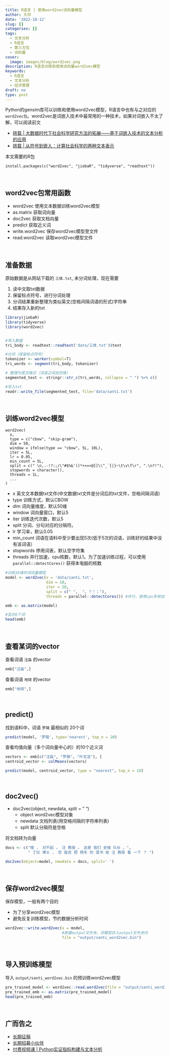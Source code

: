 ---
title: R语言 | 使用word2vec词向量模型
author: 大邓
date: '2022-10-12'
slug: []
categories: []
tags:
  - 文本分析
  - R语言
  - 第三方包
  - 词向量
cover:
  image: images/blog/word2vec.png
description: R语言训练和使用词向量word2vec模型
keywords:
  - R语言
  - 文本分析
  - 经济管理
draft: no
type: post
---

Python的gensim库可以训练和使用word2vec模型，R语言中也有与之对应的``word2vec包``。word2vec是词嵌入技术中最常用的一种技术，如果对词嵌入不太了解，可以阅读前文

- [转载 | 大数据时代下社会科学研究方法的拓展——基于词嵌入技术的文本分析的应用](https://hidadeng.github.io/blog/wordembeddingsinsocialscience/)
- [转载 | 从符号到嵌入：计算社会科学的两种文本表示](https://hidadeng.github.io/blog/from_sysbol_to_embeddings_in_computational_social_science/)



本文需要的R包


```
install.packages(c("word2vec", "jiebaR", "tidyverse", "readtext"))
```


<br>

## word2vec包常用函数
- word2vec	使用文本数据训练word2vec模型
- as.matrix  获取词向量
- doc2vec  获取文档向量
- predict 获取近义词
- write.word2vec	保存word2vec模型至文件
- read.word2vec	  读取word2vec模型文件




<br>

## 准备数据

原始数据是从网站下载的 ``三体.txt``, 未分词处理，现在需要

1. 读中文取txt数据
2. 保留标点符号，进行分词处理
3. 分词结果重新整理为类似英文(空格间隔词语的形式)字符串
4. 结果存入新的txt


```{r message=F}
library(jiebaR)
library(tidyverse)
library(word2vec)


#导入数据
tri_body <- readtext::readtext('data/三体.txt')$text 

#分词（保留标点符号）
tokenizer <- worker(symbol=T)
tri_words <- segment(tri_body, tokenizer)

# 整理为英文格式（词语之间加空格）
segmented_text <- stringr::str_c(tri_words, collapse = " ") %>% c()

#写入txt
readr::write_file(segmented_text, file='data/santi.txt')
```


<br>

## 训练word2vec模型


```
word2vec(
  x,
  type = c("cbow", "skip-gram"),
  dim = 50,
  window = ifelse(type == "cbow", 5L, 10L),
  iter = 5L,
  lr = 0.05,
  min_count = 5L,
  split = c(" \n,.-!?:;/\"#$%&'()*+<=>@[]\\^_`{|}~\t\v\f\r", ".\n?!"),
  stopwords = character(),
  threads = 1L,
  ...
)
```


- x 英文文本数据txt文件(中文数据txt文件是分词后的txt文件，空格间隔词语)
- type 训练方式，默认CBOW
- dim 词向量维度，默认50维
- window 词向量窗口，默认5
- iter 训练迭代次数，默认5
- split 分词、分句对应的分隔符。
- lr 学习率，默认0.05
- min_count 词语在语料中至少要出现5次(低于5次的词语，训练好的结果中没有该词语）
- stopwords 停用词表，默认空字符集
- threads  并行加速，cpu核数，默认1。为了加速训练过程，可以使用 ``parallel::detectCores()`` 获得本电脑的核数



```{r}
#训练10维的词向量模型
model <- word2vec(x = 'data/santi.txt', 
                  dim = 10,  
                  iter = 20, 
                  split = c(" ",  "。？！；"),
                  threads = parallel::detectCores()) #并行，使用cpu多核加速

emb <- as.matrix(model)

#显示6个词
head(emb)
```



<br>

## 查看某词的vector

查看词语 ``汪淼`` 的vector

```{r}
emb["汪淼",]
```


查看词语 ``地球`` 的vector

```{r}
emb["地球",]
```

<br>

## predict()

找到语料中，词语 ``罗辑`` 最相似的 20个词

```{r}
predict(model, '罗辑', type='nearest', top_n = 20)
```


查看均值向量（多个词向量中心的）的10个近义词


```{r}
vectors <- emb[c("汪淼", "罗辑", "叶文洁"), ]
centroid_vector <- colMeans(vectors)

predict(model, centroid_vector, type = "nearest", top_n = 10)
```

<br>


## doc2vec()

- doc2vec(object, newdata, split = " ")
  - object word2vec模型对象
  - newdata 文档列表(用空格间隔的字符串列表)
  - split 默认分隔符是空格
  
将文档转为向量

```{r}
docs <- c("哦 ， 对不起 ， 汪 教授 。 这是 我们 史强 队长 。", 
          " 丁仪 博士 ， 您 能否 把 杨冬 的 遗书 给 汪 教授 看 一下 ？ ")

doc2vec(object=model, newdata = docs, split=' ')
```


<br>

## 保存word2vec模型

保存模型，一般有两个目的

- 为了分享word2vec模型
- 避免反复训练模型，节约数据分析时间


```{r}
word2vec::write.word2vec(x = model, 
                         #新建output文件夹，将模型存入output文件夹内
                         file = "output/santi_word2vec.bin")
```



<br>

## 导入预训练模型

导入 ``output/santi_word2vec.bin`` 的预训练word2vec模型


```{r}
pre_trained_model <- word2vec::read.word2vec(file = "output/santi_word2vec.bin")
pre_trained_emb <- as.matrix(pre_trained_model)
head(pre_trained_emb)
```





<br>

## 广而告之

-   [长期征稿](https://hidadeng.github.io/blog/call_for_paper/)
-   [长期招募小伙伴](https://hidadeng.github.io/blog/we_need_you/)
-   [付费视频课 | Python实证指标构建与文本分析](https://hidadeng.github.io/blog/management_python_course/)




